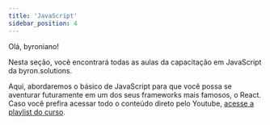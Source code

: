 ```yaml
---
title: 'JavaScript'
sidebar_position: 4
---
```


Olá, byroniano!

Nesta seção, você encontrará todas as aulas da capacitação em JavaScript da byron.solutions.

Aqui, abordaremos o básico de JavaScript para que você possa se aventurar futuramente em um dos seus frameworks mais famosos, o React. Caso você prefira acessar todo o conteúdo direto pelo Youtube, [acesse a playlist do curso](https://www.youtube.com/playlist?list=PLc77ERAwzB_0-C3oGJm0y-HPBf2dWS7UL).
